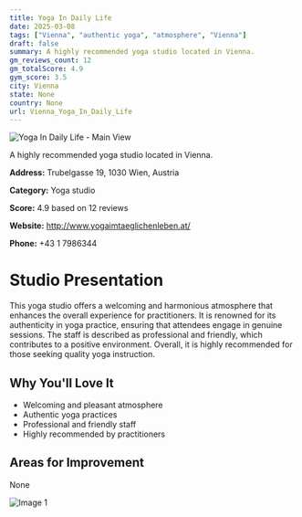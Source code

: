 ```yaml
---
title: Yoga In Daily Life
date: 2025-03-08
tags: ["Vienna", "authentic yoga", "atmosphere", "Vienna"]  
draft: false
summary: A highly recommended yoga studio located in Vienna.
gm_reviews_count: 12
gm_totalScore: 4.9
gym_score: 3.5
city: Vienna
state: None
country: None
url: Vienna_Yoga_In_Daily_Life
---
```


<div className="aspect-[16/9] relative my-8">
  <img 
    src="https://streetviewpixels-pa.googleapis.com/v1/thumbnail?panoid=5-z4ogSoJ1Oa_OqTutEIBA&cb_client=maps_sv.tactile.gps&w=203&h=100&yaw=358.79272&pitch=0&thumbfov=100"
    alt="Yoga In Daily Life - Main View"
    className="object-cover absolute inset-0 w-full h-full rounded-lg"
  />
</div>

A highly recommended yoga studio located in Vienna.

**Address:** Trubelgasse 19, 1030 Wien, Austria

**Category:** Yoga studio

**Score:** 4.9 based on 12 reviews

**Website:** http://www.yogaimtaeglichenleben.at/

**Phone:** +43 1 7986344

# Studio Presentation

This yoga studio offers a welcoming and harmonious atmosphere that enhances the overall experience for practitioners. It is renowned for its authenticity in yoga practice, ensuring that attendees engage in genuine sessions. The staff is described as professional and friendly, which contributes to a positive environment. Overall, it is highly recommended for those seeking quality yoga instruction.


## Why You'll Love It

- Welcoming and pleasant atmosphere
- Authentic yoga practices
- Professional and friendly staff
- Highly recommended by practitioners

## Areas for Improvement

None

<div className="grid grid-cols-1 xl:grid-cols-2 gap-4 my-8">
<div className="aspect-[4/3] relative"><img src="https://lh5.googleusercontent.com/p/AF1QipPTcopW-2rUJJVeWpEuPsLS-0b93BRMUk_ybw6_=w1920-h1080-k-no" alt="Image 1" className="object-cover absolute inset-0 w-full h-full rounded-lg" /></div>
</div>